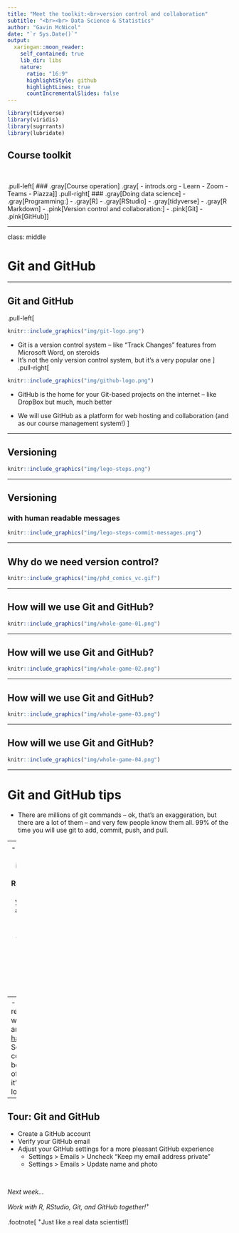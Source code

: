 ```yaml
---
title: "Meet the toolkit:<br>version control and collaboration"
subtitle: "<br><br> Data Science & Statistics"
author: "Gavin McNicol"
date: "`r Sys.Date()`"
output:
  xaringan::moon_reader:
    self_contained: true
    lib_dir: libs
    nature:
      ratio: "16:9"
      highlightStyle: github
      highlightLines: true
      countIncrementalSlides: false
---
```


```r
library(tidyverse)
library(viridis)
library(sugrrants)
library(lubridate)
```

## Course toolkit

<br>

.pull-left[
### .gray[Course operation]
.gray[
- introds.org
- Learn
- Zoom
- Teams
- Piazza
]
]
.pull-right[
### .gray[Doing data science]
- .gray[Programming:]
  - .gray[R]
  - .gray[RStudio]
  - .gray[tidyverse]
  - .gray[R Markdown]
- .pink[Version control and collaboration:]
  - .pink[Git]
  - .pink[GitHub]
]

---

class: middle

# Git and GitHub

---

## Git and GitHub

.pull-left[
```r
knitr::include_graphics("img/git-logo.png")
```
- Git is a version control system -- like “Track Changes” features from Microsoft Word, on steroids
- It's not the only version control system, but it's a very popular one
]
.pull-right[
```r
knitr::include_graphics("img/github-logo.png")
```
- GitHub is the home for your Git-based projects on the internet -- like DropBox but much, much better

- We will use GitHub as a platform for web hosting and collaboration (and as our course management system!)
]

---

## Versioning

```r
knitr::include_graphics("img/lego-steps.png")
```

---

## Versioning 

### with human readable messages

```r
knitr::include_graphics("img/lego-steps-commit-messages.png")
```

---

## Why do we need version control?

```r
knitr::include_graphics("img/phd_comics_vc.gif")
```

---

## How will we use Git and GitHub?

```r
knitr::include_graphics("img/whole-game-01.png")
```

---

## How will we use Git and GitHub?

```r
knitr::include_graphics("img/whole-game-02.png")
```

---

## How will we use Git and GitHub?

```r
knitr::include_graphics("img/whole-game-03.png")
```

---

## How will we use Git and GitHub?

```r
knitr::include_graphics("img/whole-game-04.png")
```

---

# Git and GitHub tips

- There are millions of git commands -- ok, that's an exaggeration, but there are a lot of them -- and very few people know them all. 99% of the time you will use git to add, commit, push, and pull.

--
- We will be doing Git things and interfacing with GitHub through RStudio, but if you google for help you might come across methods for doing these things in the command line -- skip that and move on to the next resource unless you feel comfortable trying it out.

--
- There is a great resource for working with git and R: [happygitwithr.com](http://happygitwithr.com/). Some of the content in there is beyond the scope of this course, but it's a good place to look for help.

---

## Tour: Git and GitHub

- Create a GitHub account
- Verify your GitHub email
- Adjust your GitHub settings for a more pleasant GitHub experience
  - Settings > Emails > Uncheck "Keep my email address private"
  - Settings > Emails > Update name and photo

<br>

*Next week...*

*Work with R, RStudio, Git, and GitHub together!*<sup>+</sup>

.footnote[
<sup>+</sup>Just like a real data scientist!
]
